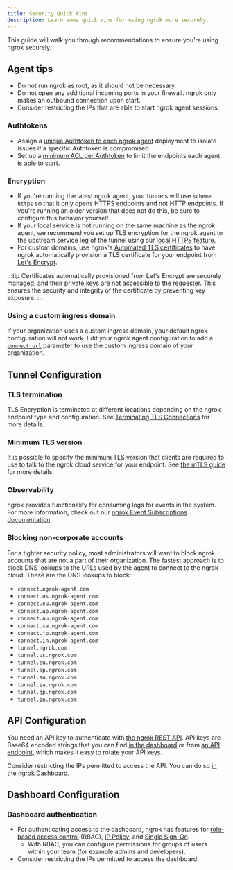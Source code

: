 ```yaml
---
title: Security Quick Wins
description: Learn some quick wins for using ngrok more securely.
---
```


This guide will walk you through recommendations to ensure you're using ngrok securely.

## Agent tips

- Do not run ngrok as root, as it should not be necessary.
- Do not open any additional incoming ports in your firewall. ngrok only makes an outbound connection upon start.
- Consider restricting the IPs that are able to start ngrok agent sessions.

### Authtokens

- Assign a [unique Authtoken to each ngrok agent](/agent/#authtokens) deployment to isolate issues if a specific Authtoken is compromised.
- Set up a [minimum ACL per Authtoken](/agent/#authtoken-acls) to limit the endpoints each agent is able to start.

### Encryption

- If you're running the latest ngrok agent, your tunnels will use `scheme https` so that it only opens HTTPS endpoints and not HTTP endpoints. If you're running an older version that does not do this, be sure to configure this behavior yourself.
- If your local service is not running on the same machine as the ngrok agent, we recommend you set up TLS encryption for the ngrok agent to the upstream service leg of the tunnel using our [local HTTPS feature](/universal-gateway/http/#https-forwarding).
- For custom domains, use ngrok's [Automated TLS certificates](/universal-gateway/tls-certificates/#automated) to have ngrok automatically provision a TLS certificate for your endpoint from [Let's Encrypt](https://letsencrypt.org/about/).

:::tip
Certificates automatically provisioned from Let's Encrypt are securely managed, and their private keys are not accessible to the requester. This ensures the security and integrity of the certificate by preventing key exposure.
:::

### Using a custom ingress domain

If your organization uses a custom ingress domain, your default ngrok configuration will not work. Edit your ngrok agent configuration to add a [`connect_url`](/agent/config/v3/#connect_url) parameter to use the custom ingress domain of your organization.

## Tunnel Configuration

### TLS termination

TLS Encryption is terminated at different locations depending on the ngrok endpoint type and configuration.
See [Terminating TLS Connections](/universal-gateway/tls-termination/) for more details.

### Minimum TLS version

It is possible to specify the minimum TLS version that clients are required to use to talk to the ngrok cloud service for your endpoint. See [the mTLS guide](/docs/agent/mutual-tls-termination/) for more details.

### Observability

ngrok provides functionality for consuming logs for events in the system. For more information, check out our [ngrok Event Subscriptions documentation](/obs/).

### Blocking non-corporate accounts

For a tighter security policy, most administrators will want to block ngrok accounts that are not a part of their organization. The fastest approach is to block DNS lookups to the URLs used by the agent to connect to the ngrok cloud. These are the DNS lookups to block:

- `connect.ngrok-agent.com`
- `connect.us.ngrok-agent.com`
- `connect.eu.ngrok-agent.com`
- `connect.ap.ngrok-agent.com`
- `connect.au.ngrok-agent.com`
- `connect.sa.ngrok-agent.com`
- `connect.jp.ngrok-agent.com`
- `connect.in.ngrok-agent.com`
- `tunnel.ngrok.com`
- `tunnel.us.ngrok.com`
- `tunnel.eu.ngrok.com`
- `tunnel.ap.ngrok.com`
- `tunnel.au.ngrok.com`
- `tunnel.sa.ngrok.com`
- `tunnel.jp.ngrok.com`
- `tunnel.in.ngrok.com`

## API Configuration

You need an API key to authenticate with [the ngrok REST API](/docs/api/). API keys are Base64 encoded strings that you can find [in the dashboard](https://dashboard.ngrok.com/get-started/your-authtoken) or from [an API endpoint](/docs/api/resources/api-keys/#list-api-keys), which makes it easy to rotate your API keys.

Consider restricting the IPs permitted to access the API. You can do so [in the ngrok Dashboard](https://dashboard.ngrok.com/ip-restrictions).

## Dashboard Configuration

### Dashboard authentication

- For authenticating access to the dashboard, ngrok has features for [role-based access control](https://dashboard.ngrok.com/team-members) (RBAC), [IP Policy](https://dashboard.ngrok.com/ip-policies), and [Single Sign-On](https://dashboard.ngrok.com/settings).
  - With RBAC, you can configure permissions for groups of users within your team (for example admins and developers).
- Consider restricting the IPs permitted to access the dashboard.
